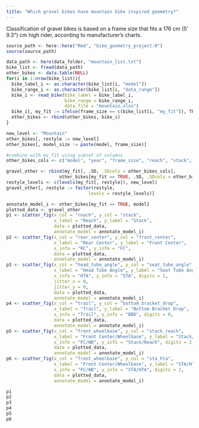 ```yaml
---
title: "Which gravel bikes have mountain bike inspired geometry?"
---
```


Classification of gravel bikes is based on a frame size that fits a 176 cm (5' 9.3\") cm high rider, according to manufacturer's charts.

```r
source_path <- here::here("Rmd", "bike_geometry_project.R")
source(source_path)

```

```r
data_path <- here(data_folder, "mountain_list.txt")
bike_list <- fread(data_path)
other_bikes <- data.table(NULL)
for(i in 1:nrow(bike_list)){
  bike_label_i <- as.character(bike_list[i, "model"])
  bike_range_i <- as.character(bike_list[i, "data_range"])
  bike_i <- read_bike(bike_label = bike_label_i,
                      bike_range = bike_range_i,
                      data_file = "mountain.xlsx")
  bike_i[, my_fit := ifelse(frame_size == c(bike_list[i, "my_fit"]), TRUE, FALSE)]
  other_bikes <- rbind(other_bikes, bike_i)
}

new_level <- "Mountain"
other_bikes[, restyle := new_level]
other_bikes[, model_size := paste(model, frame_size)]

#combine with my_fit using subset of columns
other_bikes_cols <- c("model", "year", "frame_size", "reach", "stack", "rear_center", "front_center", "head_tube_angle", "seat_tube_angle", "bottom_bracket_drop", "trail", "front_wheelbase", "stack_reach", "sta_hta", "restyle", "model_size")

gravel_other <- rbind(my_fit[, .SD, .SDcols = other_bikes_cols],
                    other_bikes[my_fit == TRUE, .SD, .SDcols = other_bikes_cols])
restyle_levels <- c(levels(my_fit[, restyle]), new_level)
gravel_other[, restyle := factor(restyle,
                               levels = restyle_levels)]

```

```r
annotate_model_i <- other_bikes[my_fit == TRUE, model]
plotted_data <- gravel_other
p1 <- scatter_fig(x_col = "reach", y_col = "stack",
                  x_label = "Reach", y_label = "Stack",
                  data = plotted_data,
                  annotate_model = annotate_model_i)
p2 <- scatter_fig(x_col = "rear_center", y_col = "front_center",
                  x_label = "Rear Center", y_label = "Front Center",
                  x_info = "RC", y_info = "FC",
                  data = plotted_data,
                  annotate_model = annotate_model_i)
p3 <- scatter_fig(x_col = "head_tube_angle", y_col = "seat_tube_angle",
                  x_label = "Head Tube Angle", y_label = "Seat Tube Angle",
                  x_info = "HTA", y_info = "STA", digits = 1,
                  jitter_x = 0,
                  jitter_y = 0,
                  data = plotted_data,
                  annotate_model = annotate_model_i)
p4 <- scatter_fig(x_col = "trail", y_col = "bottom_bracket_drop",
                  x_label = "Trail", y_label = "Bottom Bracket Drop",
                  x_info = "Trail", y_info = "BBD", digits = 0,
                  data = plotted_data,
                  annotate_model = annotate_model_i)
p5 <- scatter_fig(x_col = "front_wheelbase", y_col = "stack_reach",
                  x_label = "Front Center/Wheelbase", y_label = "Stack/Reach",
                  x_info = "FC/WB", y_info = "Stack/Reach", digits = 2,
                  data = plotted_data,
                  annotate_model = annotate_model_i)
p6 <- scatter_fig(x_col = "front_wheelbase", y_col = "sta_hta",
                  x_label = "Front Center/Wheelbase", y_label = "STA/HTA",
                  x_info = "FC/WB", y_info = "STA/HTA", digits = 2,
                  data = plotted_data,
                  annotate_model = annotate_model_i)

p1
p2
p3
p4
p5
p6


```
